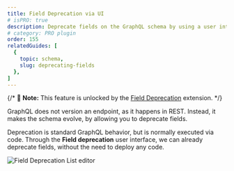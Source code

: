 ```yaml
---
title: Field Deprecation via UI
# isPRO: true
description: Deprecate fields on the GraphQL schema by using a user interface, without the need to deploy any code.
# category: PRO plugin
order: 155
relatedGuides: [
  {
    topic: schema,
    slug: deprecating-fields
  },
]
---
```


{/* 📣 **Note:** This feature is unlocked by the [Field Deprecation](/extensions/field-deprecation) extension. */}

GraphQL does not version an endpoint, as it happens in REST. Instead, it makes the schema evolve, by allowing you to deprecate fields.

Deprecation is standard GraphQL behavior, but is normally executed via code. Through the **Field deprecation** user interface, we can already deprecate fields, without the need to deploy any code.

![Field Deprecation List editor](/assets/extensions/upstream-pro/field-deprecation-list.png "Field Deprecation List editor")
